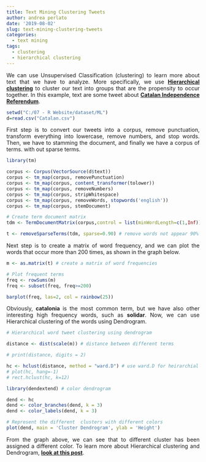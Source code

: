 ```yaml
---
title: Text Mining Clustering Tweets
author: andrea perlato
date: '2019-08-02'
slug: text-mining-clustering-tweets
categories:
  - text mining
tags:
  - clustering
  - hierarchical clustering
---
```


<style>
body {
text-align: justify}
</style>

We can use Unsupervised Classification (clustering) to learn more about text that we have to analyze. More specifically, we use [**Hierarchical clustering**](https://www.andreaperlato.com/theorypost/introduction-to-k-means-and-hierarchical-clustering/) to cluster our text into groups that are the propensity to occur together. In this example, text are some tweet about [**Catalan Independence Referendum**](https://en.wikipedia.org/wiki/2017_Catalan_independence_referendum).

```r
setwd("C:/07 - R Website/dataset/ML")
d=read.csv("Catalan.csv")

```

First step is to convert our tweets into a corpus, remove punctuation, transform everything into lowercase, remove numbers, and stop words. Then, we have to stamming the document, and finally we have a corpus of terms. with out sparse terms. 

```r
library(tm)

corpus <- Corpus(VectorSource(d$text))
corpus <- tm_map(corpus, removePunctuation)
corpus <- tm_map(corpus, content_transformer(tolower))
corpus <- tm_map(corpus, removeNumbers)
corpus <- tm_map(corpus, stripWhitespace)
corpus <- tm_map(corpus, removeWords, stopwords('english'))
corpus <- tm_map(corpus, stemDocument)

# Create term document matrix
tdm <- TermDocumentMatrix(corpus,control = list(minWordLength=c(1,Inf)))

t <- removeSparseTerms(tdm, sparse=0.90) # remove words not appear 90% of the time

```

Next step is to create a matrix of word frequency, and we can plot the words that occur more than 200 times, as shown in the graph below.

```r
m <- as.matrix(t) # create a matrix of word frequencies

# Plot frequent terms
freq <- rowSums(m)
freq <- subset(freq, freq>=200)

barplot(freq, las=2, col = rainbow(25))

```

Obviously, **catalonia** is the most common term, but we have also other interesting high frequency words, such as **solidar**.
Now, we can use Hierarchical clustering of the words using Dendrogram.

```r
# Hierarchical word tweet clustering using dendrogram 

distance <- dist(scale(m)) # distance between different terms

# print(distance, digits = 2)

hc <- hclust(distance, method = "ward.D") # use ward.D for heirarchial clustering
# plot(hc, hang=-1)
# rect.hclust(hc, k=12)

library(dendextend) # color dendrogram

dend <- hc
dend <- color_branches(dend, k = 3)
dend <- color_labels(dend, k = 3)

# Represent the different  clusters with different colors
plot(dend, main = 'Cluster Dendrogram', ylab = 'Height')

```

From the graph above, we can see that to different cluster has been assigned a different color.
To learn more about Hierarchical clustering and Dendrogram, [**look at this post**](https://www.andreaperlato.com/theorypost/introduction-to-k-means-and-hierarchical-clustering/).

















































